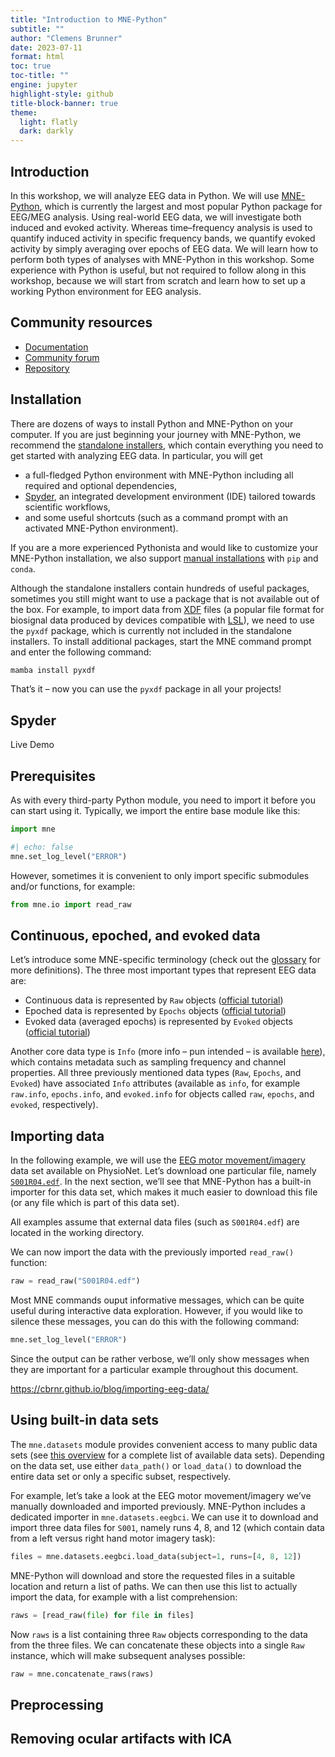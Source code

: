 ```yaml
---
title: "Introduction to MNE-Python"
subtitle: ""
author: "Clemens Brunner"
date: 2023-07-11
format: html
toc: true
toc-title: ""
engine: jupyter
highlight-style: github
title-block-banner: true
theme:
  light: flatly
  dark: darkly
---
```


## Introduction

In this workshop, we will analyze EEG data in Python. We will use [MNE-Python](https://mne.tools), which is currently the largest and most popular Python package for EEG/MEG analysis. Using real-world EEG data, we will investigate both induced and evoked activity. Whereas time–frequency analysis is used to quantify induced activity in specific frequency bands, we quantify evoked activity by simply averaging over epochs of EEG data. We will learn how to perform both types of analyses with MNE-Python in this workshop. Some experience with Python is useful, but not required to follow along in this workshop, because we will start from scratch and learn how to set up a working Python environment for EEG analysis.


## Community resources

- [Documentation](https://mne.tools/stable/index.html)
- [Community forum](https://mne.discourse.group/)
- [Repository](https://github.com/mne-tools/mne-python)


## Installation

There are dozens of ways to install Python and MNE-Python on your computer. If you are just beginning your journey with MNE-Python, we recommend the [standalone installers](https://mne.tools/stable/install/installers.html), which contain everything you need to get started with analyzing EEG data. In particular, you will get

- a full-fledged Python environment with MNE-Python including all required and optional dependencies,
- [Spyder](https://www.spyder-ide.org/), an integrated development environment (IDE) tailored towards scientific workflows,
- and some useful shortcuts (such as a command prompt with an activated MNE-Python environment).

:::{.callout-note}
If you are a more experienced Pythonista and would like to customize your MNE-Python installation, we also support [manual installations](https://mne.tools/stable/install/manual_install.html) with `pip` and `conda`.
:::

Although the standalone installers contain hundreds of useful packages, sometimes you still might want to use a package that is not available out of the box. For example, to import data from [XDF](https://github.com/sccn/xdf/wiki/Specifications) files (a popular file format for biosignal data produced by devices compatible with [LSL](https://labstreaminglayer.org/#/)), we need to use the `pyxdf` package, which is currently not included in the standalone installers. To install additional packages, start the MNE command prompt and enter the following command:

```bash
mamba install pyxdf
```

That's it – now you can use the `pyxdf` package in all your projects!


## Spyder

Live Demo



## Prerequisites

As with every third-party Python module, you need to import it before you can start using it. Typically, we import the entire base module like this:

```python
import mne
```

```python
#| echo: false
mne.set_log_level("ERROR")
```

However, sometimes it is convenient to only import specific submodules and/or functions, for example:

```python
from mne.io import read_raw
```

:::{.callout-tip}

:::


## Continuous, epoched, and evoked data

Let's introduce some MNE-specific terminology (check out the [glossary](https://mne.tools/stable/glossary.html) for more definitions). The three most important types that represent EEG data are:

- Continuous data is represented by `Raw` objects ([official tutorial](https://mne.tools/stable/auto_tutorials/raw/10_raw_overview.html))
- Epoched data is represented by `Epochs` objects ([official tutorial](https://mne.tools/stable/auto_tutorials/epochs/10_epochs_overview.html))
- Evoked data (averaged epochs) is represented by `Evoked` objects ([official tutorial](https://mne.tools/stable/auto_tutorials/evoked/10_evoked_overview.html))

Another core data type is `Info` (more info – pun intended – is available [here](https://mne.tools/stable/auto_tutorials/intro/30_info.html)), which contains metadata such as sampling frequency and channel properties. All three previously mentioned data types (`Raw`, `Epochs`, and `Evoked`) have associated `Info` attributes (available as `info`, for example `raw.info`, `epochs.info`, and `evoked.info` for objects called `raw`, `epochs`, and `evoked`, respectively).


## Importing data

In the following example, we will use the [EEG motor movement/imagery](https://physionet.org/content/eegmmidb/1.0.0/) data set available on PhysioNet. Let's download one particular file, namely [`S001R04.edf`](https://physionet.org/files/eegmmidb/1.0.0/S001/S001R04.edf?download). In the next section, we'll see that MNE-Python has a built-in importer for this data set, which makes it much easier to download this file (or any file which is part of this data set).

:::{.callout-important}
All examples assume that external data files (such as `S001R04.edf`) are located in the working directory.
:::

We can now import the data with the previously imported `read_raw()` function:

```python
raw = read_raw("S001R04.edf")
```

:::{.callout-note}
Most MNE commands ouput informative messages, which can be quite useful during interactive data exploration. However, if you would like to silence these messages, you can do this with the following command:

```python
mne.set_log_level("ERROR")
```

Since the output can be rather verbose, we'll only show messages when they are important for a particular example throughout this document.
:::

[https://cbrnr.github.io/blog/importing-eeg-data/](https://cbrnr.github.io/blog/importing-eeg-data/)


## Using built-in data sets

The `mne.datasets` module provides convenient access to many public data sets (see [this overview](https://mne.tools/stable/overview/datasets_index.html) for a complete list of available data sets). Depending on the data set, use either `data_path()` or `load_data()` to download the entire data set or only a specific subset, respectively. 

For example, let's take a look at the EEG motor movement/imagery we've manually downloaded and imported previously. MNE-Python includes a dedicated importer in `mne.datasets.eegbci`. We can use it to download and import three data files for `S001`, namely runs 4, 8, and 12 (which contain data from a left versus right hand motor imagery task): 

```python
files = mne.datasets.eegbci.load_data(subject=1, runs=[4, 8, 12])
```

MNE-Python will download and store the requested files in a suitable location and return a list of paths. We can then use this list to actually import the data, for example with a list comprehension:

```python
raws = [read_raw(file) for file in files]
```

Now `raws` is a list containing three `Raw` objects corresponding to the data from the three files. We can concatenate these objects into a single `Raw` instance, which will make subsequent analyses possible:

```python
raw = mne.concatenate_raws(raws)
```




## Preprocessing


## Removing ocular artifacts with ICA


